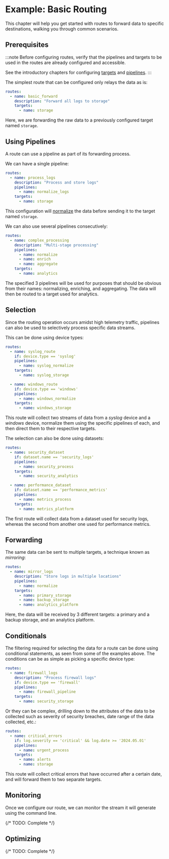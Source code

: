 # Example: Basic Routing

This chapter will help you get started with routes to forward data to specific destinations, walking you through common scenarios.

## Prerequisites

:::note
Before configuring routes, verify that the pipelines and targets to be used in the routes are already configured and accessible.

See the introductory chapters for configuring [targets](/docs/getting-started/example-target.mdx) and [pipelines](/docs/getting-started/example-pipeline.mdx).
:::

The simplest route that can be configured only relays the data as is:

```yaml
routes:
  - name: basic_forward
    description: "Forward all logs to storage"
    targets:
      - name: storage
```

Here, we are forwarding the raw data to a previously configured target named `storage`.

## Using Pipelines

A route can use a pipeline as part of its forwarding process.

We can have a single pipeline:

```yaml
routes:
  - name: process_logs
    description: "Process and store logs"
    pipelines:
      - name: normalize_logs
    targets:
      - name: storage
```

This configuration will [normalize](/docs/configuration/pipelines/normalization.mdx) the data before sending it to the target named `storage`.

We can also use several pipelines consecutively:

```yaml
routes:
  - name: complex_processing
    description: "Multi-stage processing"
    pipelines:
      - name: normalize
      - name: enrich
      - name: aggregate
    targets:
      - name: analytics
```

The specified 3 pipelines will be used for purposes that should be obvious from their names: normalizing, enriching, and aggregating. The data will then be routed to a target used for analytics.

## Selection

Since the routing operation occurs amidst high telemetry traffic, pipelines can also be used to selectively process specific data streams.

This can be done using device types:

```yaml
routes:
  - name: syslog_route
    if: device.type == 'syslog'
    pipelines:
      - name: syslog_normalize
    targets:
      - name: syslog_storage

  - name: windows_route
    if: device.type == 'windows'
    pipelines:
      - name: windows_normalize
    targets:
      - name: windows_storage
```

This route will collect two streams of data from a _syslog_ device and a _windows_ device, normalize them using the specific pipelines of each, and then direct them to their respective targets.

The selection can also be done using datasets:

```yaml
routes:
  - name: security_dataset
    if: dataset.name == 'security_logs'
    pipelines:
      - name: security_process
    targets:
      - name: security_analytics

  - name: performance_dataset
    if: dataset.name == 'performance_metrics'
    pipelines:
      - name: metrics_process
    targets:
      - name: metrics_platform
```

The first route will collect data from a dataset used for security logs, whereas the second from another one used for performance metrics.

## Forwarding

The same data can be sent to multiple targets, a technique known as _mirroring_:

```yaml
routes:
  - name: mirror_logs
    description: "Store logs in multiple locations"
    pipelines:
      - name: normalize
    targets:
      - name: primary_storage
      - name: backup_storage
      - name: analytics_platform
```

Here, the data will be received by 3 different targets: a primary and a backup storage, and an analytics platform.

## Conditionals

The filtering required for selecting the data for a route can be done using conditional statements, as seen from some of the examples above. The conditions can be as simple as picking a specific device type:

```yaml
routes:
  - name: firewall_logs
    description: "Process firewall logs"
    if: device.type == 'firewall'
    pipelines:
      - name: firewall_pipeline
    targets:
      - name: security_storage
```

Or they can be complex, drilling down to the attributes of the data to be collected such as severity of security breaches, date range of the data collected, etc.:

```yaml
routes:
  - name: critical_errors
    if: log.severity == 'critical' && log.date >= '2024.05.01'
    pipelines:
      - name: urgent_process
    targets:
      - name: alerts
      - name: storage
```

This route will collect critical errors that have occurred after a certain date, and will forward them to two separate targets.

## Monitoring

Once we configure our route, we can monitor the stream it will generate using the command line.

{/* TODO: Complete */}

## Optimizing

{/* TODO: Complete */}
